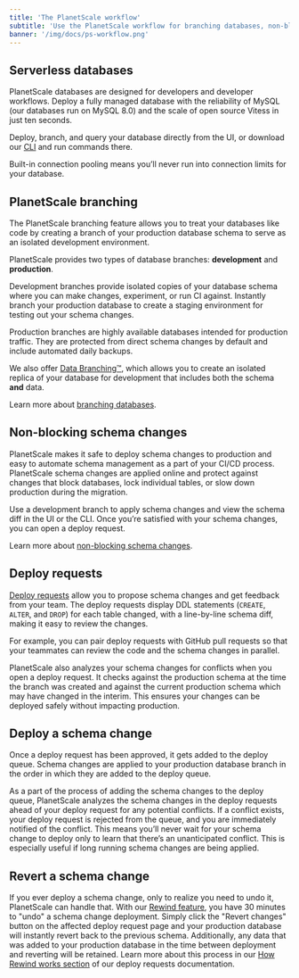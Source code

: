 ```yaml
---
title: 'The PlanetScale workflow'
subtitle: 'Use the PlanetScale workflow for branching databases, non-blocking schema changes and more.'
banner: '/img/docs/ps-workflow.png'
---
```


## Serverless databases

PlanetScale databases are designed for developers and developer workflows. Deploy a fully managed database with the reliability of MySQL (our databases run on MySQL 8.0) and the scale of open source Vitess in just ten seconds.

Deploy, branch, and query your database directly from the UI, or download our [CLI](https://github.com/planetscale/cli#installation) and run commands there.

Built-in connection pooling means you’ll never run into connection limits for your database.

## PlanetScale branching

The PlanetScale branching feature allows you to treat your databases like code by creating a branch of your production database schema to serve as an isolated development environment.

PlanetScale provides two types of database branches: **development** and **production**.

Development branches provide isolated copies of your database schema where you can make changes, experiment, or run CI against. Instantly branch your production database to create a staging environment for testing out your schema changes.

Production branches are highly available databases intended for production traffic. They are protected from direct schema changes by default and include automated daily backups.

We also offer [Data Branching&trade;](/concepts/data-branching), which allows you to create an isolated replica of your database for development that includes both the schema **and** data.

Learn more about [branching databases](https://docs.planetscale.com/concepts/branching).

## Non-blocking schema changes

PlanetScale makes it safe to deploy schema changes to production and easy to automate schema management as a part of your CI/CD process. PlanetScale schema changes are applied online and protect against changes that block databases, lock individual tables, or slow down production during the migration.

Use a development branch to apply schema changes and view the schema diff in the UI or the CLI. Once you’re satisfied with your schema changes, you can open a deploy request.

Learn more about [non-blocking schema changes](https://docs.planetscale.com/concepts/nonblocking-schema-changes).

## Deploy requests

[Deploy requests](/concepts/deploy-requests) allow you to propose schema changes and get feedback from your team. The deploy requests display DDL statements (`CREATE`, `ALTER`, and `DROP`) for each table changed, with a line-by-line schema diff, making it easy to review the changes.

For example, you can pair deploy requests with GitHub pull requests so that your teammates can review the code and the schema changes in parallel.

PlanetScale also analyzes your schema changes for conflicts when you open a deploy request. It checks against the production schema at the time the branch was created and against the current production schema which may have changed in the interim. This ensures your changes can be deployed safely without impacting production.

## Deploy a schema change

Once a deploy request has been approved, it gets added to the deploy queue. Schema changes are applied to your production database branch in the order in which they are added to the deploy queue.

As a part of the process of adding the schema changes to the deploy queue, PlanetScale analyzes the schema changes in the deploy requests ahead of your deploy request for any potential conflicts. If a conflict exists, your deploy request is rejected from the queue, and you are immediately notified of the conflict. This means you’ll never wait for your schema change to deploy only to learn that there’s an unanticipated conflict. This is especially useful if long running schema changes are being applied.

## Revert a schema change

If you ever deploy a schema change, only to realize you need to undo it, PlanetScale can handle that. With our [Rewind feature](/concepts/deploy-requests#revert-a-schema-change), you have 30 minutes to "undo" a schema change deployment. Simply click the "Revert changes" button on the affected deploy request page and your production database will instantly revert back to the previous schema. Additionally, any data that was added to your production database in the time between deployment and reverting will be retained. Learn more about this process in our [How Rewind works section](/concepts/deploy-requests#revert-a-schema-change) of our deploy requests documentation.